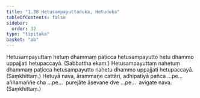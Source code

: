 ```yaml
---
title: "1.38 Hetusampayuttaduka, Hetuduka"
tableOfContents: false
sidebar:
  order: 32
type: "tipitaka"
basket: "ab"
---
```



<DynamicBreadcrumb />

<Division number="68">

<Paragraph number="198">
Hetusampayuttaṃ hetuṃ dhammaṃ paṭicca hetusampayutto hetu dhammo uppajjati hetupaccayā. (Sabbattha ekaṃ.)
</Paragraph>

<Paragraph number="199">
Hetusampayuttaṃ nahetuṃ dhammaṃ paṭicca hetusampayutto nahetu dhammo uppajjati hetupaccayā. (Saṃkhittaṃ.)
</Paragraph>

<Paragraph number="200">
Hetuyā nava, ārammaṇe cattāri, adhipatiyā pañca …pe…  aññamaññe cha …pe…  purejāte āsevane dve …pe…  avigate nava. (Saṃkhittaṃ.)
</Paragraph>
</Division>